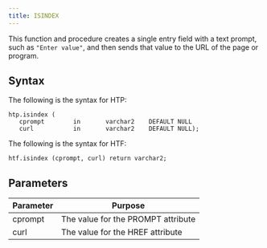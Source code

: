 ```yaml
---
title: ISINDEX
---
```


This function and procedure creates a single entry field with a text prompt, such as `"Enter value"`,  and then sends that value to the URL of the page or program.

## Syntax

The following is the syntax for HTP:

```
htp.isindex (
   cprompt        in       varchar2    DEFAULT NULL
   curl           in       varchar2    DEFAULT NULL);
```

The following is the syntax for HTF:

```
htf.isindex (cprompt, curl) return varchar2;
```

## Parameters

| Parameter | Purpose  |
| --------- | -------- |
| cprompt | The value for the PROMPT attribute |
| curl | The value for the HREF attribute |
